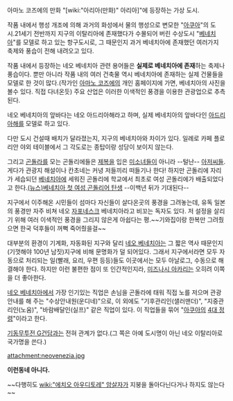 아마노 코즈에의 만화 "[wiki:"아리아(만화)" 아리아]"에 등장하는 가상 도시.

작품 내에서 행성 개조에 의해 과거의 화성에서 물의 행성으로 변모한 "[[아쿠아]]"의 도시.21세기 전반까지 지구의 이탈리아에 존재했다가 수몰되어 버린 수상도시 "[[베네치아]]"를 모델로 하고 있는 항구도시로, 그 때문인지 과거 베네치아에 존재했던 여러가지 축제와 풍습이 전해 내려오고 있다. 

작품 내에서 등장하는 네오 베네치아 관련 용어들은 '''실제로 베네치아에 존재'''하는 축제나 풍습이다. 뿐만 아니라 작품 내의 여러 건축물 역시 베네치아에 존재하는 실제 건물들을 모델로 한 것이 많다.(작가인 [[아마노 코즈에]]의 개인 홈페이지에 가면, 베네치아의 사진을 볼수 있다. 직접 다녀온듯) 주요 산업은 이러한 이색적인 풍경을 이용한 관광업으로 추측된다.

네오 베네치아의 앞바다는 네오 아드리아해라고 하며, 실제 베네치아의 앞바다인 [[아드리아해]]를 모델로 하고 있다.

다만 도시 건설때 배치가 달라졌는지, 지구의 베네치아와 차이가 있다. 일례로 카페 플로리안 야외 테이블에서 그 각도로는 종탑이랑 성당이 보이지 않는다.

그리고 [[곤돌라]]를 모는 곤돌리에들은 [[제복]]을 입은 [[미소녀]]들이 아니라 --털난-- [[아저씨들]]. 게다가 관광지 해설이나 칸초네는 커녕 저들끼리 떠들기나 한다!
하지만 곤돌리에 자리가 세습되던 [[베네치아]]에 세워진 곤돌리에 학교에서 최초로 여성 곤돌리에가 배출되었다고 한다.[http://news.hankooki.com/lpage/people/201008/h2010081715171091560.htm (뉴스)베네치아 첫 여성 곤돌리어 탄생] --이백년 뒤가 기대된다--

지구에서 이주해온 시민들이 섬마다 자신들이 살다온곳의 풍경을 그려놓는데, 유독 일본의 풍경만 자주 비쳐 네오 [[자포네스크]] 베네치아라고 비꼬는 독자도 있다. 저 설정을 살리기 위해 여러 이색적인 풍경을 그리지 않은게 아쉽다는 평.~~기와집이랑 한복만 그려줬으면 한국 덕후들이 꺼뻑 죽어줬을걸~~

대부분의 환경이 기계화, 자동화된 지구와 달리 [[네오 베네치아]]는 그 짧은 역사 때문인지(기껏해야 100년 남짓)지구에 비해 문명화가 덜 되어있다. 그래서 지구에서라면 모두 자동으로 처리되는 일(빨래, 요리, 우편 등등)들도 이곳에서는 모두 아날로그, 수동으로 해결해야 한다. 하지만 이런 불편한 점이 또 인간적인지라, [[미즈나시 아카리]]는 오히려 이쪽을 더 좋아한다.

[[네오 베네치아]]에서 가장 인기있는 직업은 손님을 곤돌라에 태워 직접 노를 저으며 관광안내를 해 주는 "수상안내원(운디네)"으로, 이 외에도 "기후관리인(샐러맨더)", "지중관리인(노움)", "바람배달인(실프)" 같은 직업이 있다. 이 직업들을 묶어 "[[아쿠아]]의 [[4대 정령]]"이라고 한다.      

[[기동무투전 G건담]]과는 전혀 관계가 없다.(그 쪽은 아예 도시명이 아닌 네오 이탈리아로 국가명을 쓴다.)

attachment:neovenezia.jpg

'''이런동네 아니다.'''

~~다행히도 [[wiki:"에치오 아우디토레" 암살자]]가 지붕을 돌아다닌다거나 하지도 않는다~~

